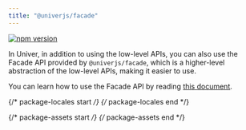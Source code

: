 ```yaml
---
title: "@univerjs/facade"
---
```


[![npm version](https://img.shields.io/npm/v/@univerjs/facade)](https://npmjs.org/package/@univerjs/facade)

In Univer, in addition to using the low-level APIs, you can also use the Facade API provided by `@univerjs/facade`, which is a higher-level abstraction of the low-level APIs, making it easier to use.

You can learn how to use the Facade API by reading [this document](/en-us/guides/facade).

{/* package-locales start */}
{/* package-locales end */}

{/* package-assets start */}
{/* package-assets end */}